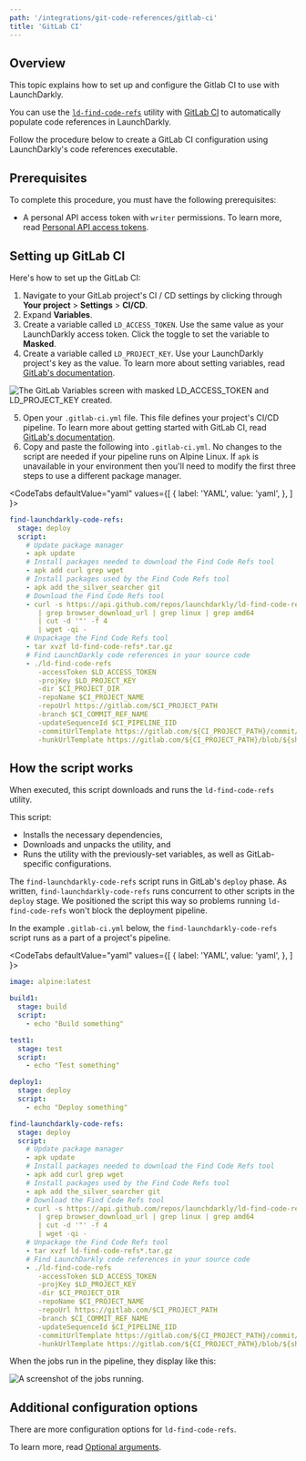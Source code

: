 ```yaml
---
path: '/integrations/git-code-references/gitlab-ci'
title: 'GitLab CI'
---
```


## Overview

This topic explains how to set up and configure the Gitlab CI to use with LaunchDarkly.

You can use the [`ld-find-code-refs`](https://github.com/launchdarkly/ld-find-code-refs/) utility with [GitLab CI](https://about.gitlab.com/product/continuous-integration/) to automatically populate code references in LaunchDarkly.

Follow the procedure below to create a GitLab CI configuration using LaunchDarkly's code references executable.

## Prerequisites

To complete this procedure, you must have the following prerequisites:

- A personal API access token with `writer` permissions. To learn more, read [Personal API access tokens](./api-access-tokens).

## Setting up GitLab CI

Here's how to set up the GitLab CI:

1. Navigate to your GitLab project's CI / CD settings by clicking through **Your project** > **Settings** > **CI/CD**.
2. Expand **Variables**.
3. Create a variable called `LD_ACCESS_TOKEN`. Use the same value as your LaunchDarkly access token. Click the toggle to set the variable to **Masked**.
4. Create a variable called `LD_PROJECT_KEY`. Use your LaunchDarkly project's key as the value. To learn more about setting variables, read [GitLab's documentation](https://docs.gitlab.com/ee/ci/variables/#creating-a-custom-environment-variable).

![The GitLab Variables screen with masked `LD_ACCESS_TOKEN` and `LD_PROJECT_KEY` created.](../../images/gitlab-ci-env-variables.png)

5. Open your `.gitlab-ci.yml` file. This file defines your project's CI/CD pipeline. To learn more about getting started with GitLab CI, read [GitLab's documentation](https://docs.gitlab.com/ee/ci/#getting-started).
6. Copy and paste the following into `.gitlab-ci.yml`. No changes to the script are needed if your pipeline runs on Alpine Linux. If `apk` is unavailable in your environment then you'll need to modify the first three steps to use a different package manager.

<CodeTabs
 defaultValue="yaml"
 values={[
   { label: 'YAML', value: 'yaml', },
 ]
}>
<CodeTabItem value="yaml">

```yaml
find-launchdarkly-code-refs:
  stage: deploy
  script:
    # Update package manager
    - apk update
    # Install packages needed to download the Find Code Refs tool
    - apk add curl grep wget
    # Install packages used by the Find Code Refs tool
    - apk add the_silver_searcher git
    # Download the Find Code Refs tool
    - curl -s https://api.github.com/repos/launchdarkly/ld-find-code-refs/releases/latest
       | grep browser_download_url | grep linux | grep amd64
       | cut -d '"' -f 4
       | wget -qi -
    # Unpackage the Find Code Refs tool
    - tar xvzf ld-find-code-refs*.tar.gz
    # Find LaunchDarkly code references in your source code
    - ./ld-find-code-refs
       -accessToken $LD_ACCESS_TOKEN
       -projKey $LD_PROJECT_KEY
       -dir $CI_PROJECT_DIR
       -repoName $CI_PROJECT_NAME
       -repoUrl https://gitlab.com/$CI_PROJECT_PATH
       -branch $CI_COMMIT_REF_NAME
       -updateSequenceId $CI_PIPELINE_IID
       -commitUrlTemplate https://gitlab.com/${CI_PROJECT_PATH}/commit/${sha}
       -hunkUrlTemplate https://gitlab.com/${CI_PROJECT_PATH}/blob/${sha}/
```

</CodeTabItem>
</CodeTabs>

## How the script works

When executed, this script downloads and runs the `ld-find-code-refs` utility.

This script:

- Installs the necessary dependencies,
- Downloads and unpacks the utility, and
- Runs the utility with the previously-set variables, as well as GitLab-specific configurations.

The `find-launchdarkly-code-refs` script runs in GitLab's `deploy` phase. As written, `find-launchdarkly-code-refs` runs concurrent to other scripts in the `deploy` stage. We positioned the script this way so problems running `ld-find-code-refs` won't block the deployment pipeline.

In the example `.gitlab-ci.yml` below, the `find-launchdarkly-code-refs` script runs as a part of a project's pipeline.

<CodeTabs
 defaultValue="yaml"
 values={[
   { label: 'YAML', value: 'yaml', },
 ]
}>
<CodeTabItem value="yaml">

```yaml
image: alpine:latest

build1:
  stage: build
  script:
    - echo "Build something"

test1:
  stage: test
  script:
    - echo "Test something"

deploy1:
  stage: deploy
  script:
    - echo "Deploy something"

find-launchdarkly-code-refs:
  stage: deploy
  script:
    # Update package manager
    - apk update
    # Install packages needed to download the Find Code Refs tool
    - apk add curl grep wget
    # Install packages used by the Find Code Refs tool
    - apk add the_silver_searcher git
    # Download the Find Code Refs tool
    - curl -s https://api.github.com/repos/launchdarkly/ld-find-code-refs/releases/latest
       | grep browser_download_url | grep linux | grep amd64
       | cut -d '"' -f 4
       | wget -qi -
    # Unpackage the Find Code Refs tool
    - tar xvzf ld-find-code-refs*.tar.gz
    # Find LaunchDarkly code references in your source code
    - ./ld-find-code-refs
       -accessToken $LD_ACCESS_TOKEN
       -projKey $LD_PROJECT_KEY
       -dir $CI_PROJECT_DIR
       -repoName $CI_PROJECT_NAME
       -repoUrl https://gitlab.com/$CI_PROJECT_PATH
       -branch $CI_COMMIT_REF_NAME
       -updateSequenceId $CI_PIPELINE_IID
       -commitUrlTemplate https://gitlab.com/${CI_PROJECT_PATH}/commit/${sha}
       -hunkUrlTemplate https://gitlab.com/${CI_PROJECT_PATH}/blob/${sha}/${filePath}#L${lineNumber}
```

</CodeTabItem>
</CodeTabs>

When the jobs run in the pipeline, they display like this:

![A screenshot of the jobs running.](../../images/gitlab-ci-jobs.png)

## Additional configuration options

There are more configuration options for `ld-find-code-refs`.

To learn more, read [Optional arguments](https://github.com/launchdarkly/ld-find-code-refs#optional-arguments).
